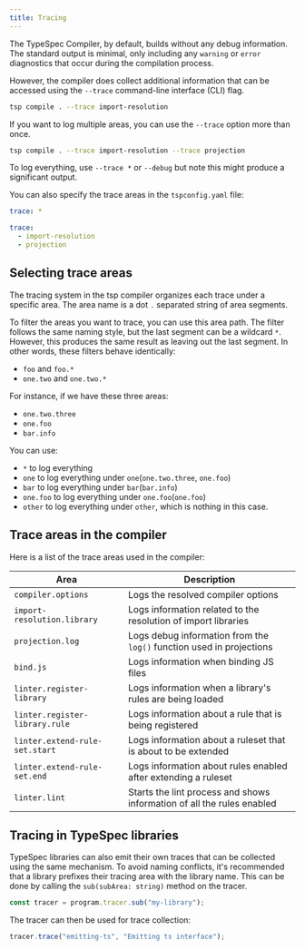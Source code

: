 ```yaml
---
title: Tracing
---
```



The TypeSpec Compiler, by default, builds without any debug information. The standard output is minimal, only including any `warning` or `error` diagnostics that occur during the compilation process.

However, the compiler does collect additional information that can be accessed using the `--trace` command-line interface (CLI) flag.

```bash
tsp compile . --trace import-resolution
```

If you want to log multiple areas, you can use the `--trace` option more than once.

```bash
tsp compile . --trace import-resolution --trace projection
```

To log everything, use `--trace *` or `--debug` but note this might produce a significant output.

You can also specify the trace areas in the `tspconfig.yaml` file:

```yaml title=tspconfig.yaml
trace: *

trace:
  - import-resolution
  - projection
```

## Selecting trace areas

The tracing system in the tsp compiler organizes each trace under a specific area. The area name is a dot `.` separated string of area segments.

To filter the areas you want to trace, you can use this area path. The filter follows the same naming style, but the last segment can be a wildcard `*`. However, this produces the same result as leaving out the last segment. In other words, these filters behave identically:

- `foo` and `foo.*`
- `one.two` and `one.two.*`

For instance, if we have these three areas:

- `one.two.three`
- `one.foo`
- `bar.info`

You can use:

- `*` to log everything
- `one` to log everything under `one`(`one.two.three`, `one.foo`)
- `bar` to log everything under `bar`(`bar.info`)
- `one.foo` to log everything under `one.foo`(`one.foo`)
- `other` to log everything under `other`, which is nothing in this case.

## Trace areas in the compiler

Here is a list of the trace areas used in the compiler:

| Area                           | Description                                                            |
| ------------------------------ | ---------------------------------------------------------------------- |
| `compiler.options`             | Logs the resolved compiler options                                     |
| `import-resolution.library`    | Logs information related to the resolution of import libraries         |
| `projection.log`               | Logs debug information from the `log()` function used in projections   |
| `bind.js`                      | Logs information when binding JS files                                 |
| `linter.register-library`      | Logs information when a library's rules are being loaded               |
| `linter.register-library.rule` | Logs information about a rule that is being registered                 |
| `linter.extend-rule-set.start` | Logs information about a ruleset that is about to be extended          |
| `linter.extend-rule-set.end`   | Logs information about rules enabled after extending a ruleset         |
| `linter.lint`                  | Starts the lint process and shows information of all the rules enabled |

## <Badge text="Api" variant="note"/>Tracing in TypeSpec libraries

TypeSpec libraries can also emit their own traces that can be collected using the same mechanism. To avoid naming conflicts, it's recommended that a library prefixes their tracing area with the library name. This can be done by calling the `sub(subArea: string)` method on the tracer.

```ts
const tracer = program.tracer.sub("my-library");
```

The tracer can then be used for trace collection:

```ts
tracer.trace("emitting-ts", "Emitting ts interface");
```
